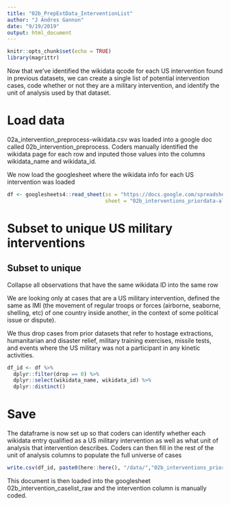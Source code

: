 ```yaml
---
title: "02b_PrepExtData_InterventionList"
author: "J Andres Gannon"
date: "9/19/2019"
output: html_document
---
```


```r
knitr::opts_chunk$set(echo = TRUE)
library(magrittr)
```

Now that we've identified the wikidata qcode for each US intervention found in previous datasets, we can create a single list of potential intervention cases, code whether or not they are a military intervention, and identify the unit of analysis used by that dataset.

# Load data
02a_intervention_preprocess-wikidata.csv was loaded into a google doc called 02b_intervention_preprocess. Coders manually identified the wikidata page for each row and inputed those values into the columns wikidata_name and wikidata_id.

We now load the googlesheet where the wikidata info for each US intervention was loaded
```r
df <- googlesheets4::read_sheet(ss = "https://docs.google.com/spreadsheets/d/1wiiuNVE2Wt-ZWyZRWDoqyxvg-y-hWpNdDWwdZjYCvM4/edit#gid=221751876",
                                sheet = "02b_interventions_priordata-all")
```

# Subset to unique US military interventions
## Subset to unique
Collapse all observations that have the same wikidata ID into the same row

We are looking only at cases that are a US military intervention, defined the same as IMI (the movement of regular troops or forces (airborne, seaborne, shelling, etc) of one country inside another, in the context of some political issue or dispute).

We thus drop cases from prior datasets that refer to hostage extractions, humanitarian and disaster relief, military training exercises, missile tests, and events where the US military was not a participant in any kinetic activities.

```r
df_id <- df %>%
  dplyr::filter(drop == 0) %>%
  dplyr::select(wikidata_name, wikidata_id) %>%
  dplyr::distinct()
```

# Save
The dataframe is now set up so that coders can identify whether each wikidata entry qualified as a US military intervention as well as what unit of analysis that intervention describes. Coders can then fill in the rest of the unit of analysis columns to populate the full universe of cases
```r
write.csv(df_id, paste0(here::here(), "/data/","02b_interventions_priordata-unique.csv"))
```

This document is then loaded into the googlesheet 02b_intervention_caselist_raw and the intervention column is manually coded.